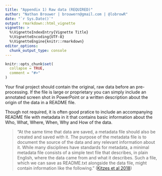 ```yaml
---
title: "Appendix 1) Raw data (REQUIRED)"
author: "Nathan Brouwer | brouwern@gmail.com | @lobrowR"
date: "`r Sys.Date()`"
output: rmarkdown::html_vignette
vignette: >
  %\VignetteIndexEntry{Vignette Title}
  %\VignetteEncoding{UTF-8}
  %\VignetteEngine{knitr::rmarkdown}
editor_options: 
  chunk_output_type: console
---
```


```r
knitr::opts_chunk$set(
  collapse = TRUE,
  comment = "#>"
)
```


Your final project should contain the original, raw data before an pre-processing.  If the file is large or proprietary you can simply include an annotated screen shot in PowerPoint or a written description about the origin of the data in a README file.

Though not required, it is often good pratice to include an accompanying README file with metadata in it that contains basic information about the Who, What, Where, When, Why and How of the data.

> "At the same time that data are saved, a metadata file should also be created and saved with it. The purpose of the metadata file is to document the source of the data and any relevant information about it. While many disciplines have standards for metadata, a minimal metadata file consists of a simple text file that describes, in plain English, where the data came from and what it describes. Such a file, which we can save as README.txt alongside the data file, might contain information like the following." ([Kitzes et al 2018](https://www.practicereproducibleresearch.org/core-chapters/3-basic.html))

